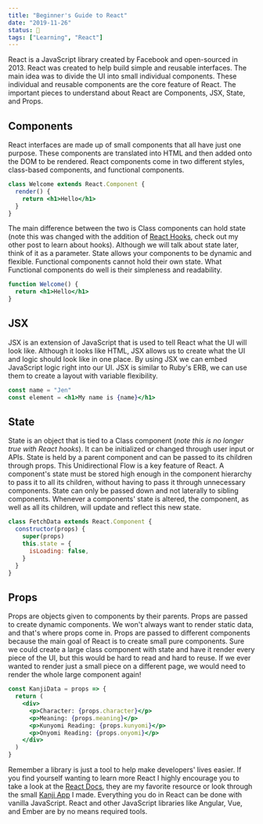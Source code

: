 ```yaml
---
title: "Beginner's Guide to React"
date: "2019-11-26"
status: 🌻
tags: ["Learning", "React"]
---
```


React is a JavaScript library created by Facebook and open-sourced in 2013. React was created to help build simple and reusable interfaces. The main idea was to divide the UI into small individual components. These individual and reusable components are the core feature of React. The important pieces to understand about React are Components, JSX, State, and Props.

## Components

React interfaces are made up of small components that all have just one purpose. These components are translated into HTML and then added onto the DOM to be rendered. React components come in two different styles, class-based components, and functional components.

```jsx
class Welcome extends React.Component {
  render() {
    return <h1>Hello</h1>
  }
}
```

The main difference between the two is Class components can hold state (note this was changed with the addition of [React Hooks](https://www.jenkens.dev/blog/introduction-to-react-hooks/), check out my other post to learn about hooks). Although we will talk about state later, think of it as a parameter. State allows your components to be dynamic and flexible. Functional components cannot hold their own state. What Functional components do well is their simpleness and readability.

```jsx
function Welcome() {
  return <h1>Hello</h1>
}
```

## JSX

JSX is an extension of JavaScript that is used to tell React what the UI will look like. Although it looks like HTML, JSX allows us to create what the UI and logic should look like in one place. By using JSX we can embed JavaScript logic right into our UI. JSX is similar to Ruby's ERB, we can use them to create a layout with variable flexibility.

```jsx
const name = "Jen"
const element = <h1>My name is {name}</h1>
```

## State

State is an object that is tied to a Class component (*note this is no longer true with React hooks*). It can be initialized or changed through user input or APIs. State is held by a parent component and can be passed to its children through props. This Unidirectional Flow is a key feature of React. A component's state must be stored high enough in the component hierarchy to pass it to all its children, without having to pass it through unnecessary components. State can only be passed down and not laterally to sibling components. Whenever a components' state is altered, the component, as well as all its children, will update and reflect this new state.

```jsx
class FetchData extends React.Component {
  constructor(props) {
    super(props)
    this.state = {
      isLoading: false,
    }
  }
}
```

## Props

Props are objects given to components by their parents. Props are passed to create dynamic components. We won't always want to render static data, and that's where props come in. Props are passed to different components because the main goal of React is to create small pure components. Sure we could create a large class component with state and have it render every piece of the UI, but this would be hard to read and hard to reuse. If we ever wanted to render just a small piece on a different page, we would need to render the whole large component again!

```jsx
const KanjiData = props => {
  return (
    <div>
      <p>Character: {props.character}</p>
      <p>Meaning: {props.meaning}</p>
      <p>Kunyomi Reading: {props.kunyomi}</p>
      <p>Onyomi Reading: {props.onyomi}</p>
    </div>
  )
}
```

Remember a library is just a tool to help make developers' lives easier. If you find yourself wanting to learn more React I highly encourage you to take a look at the [React Docs](https://reactjs.org/docs/getting-started.html), they are my favorite resource or look through the small [Kanji App](https://github.com/Taljjaa/Random-Kanji-App) I made. Everything you do in React can be done with vanilla JavaScript. React and other JavaScript libraries like Angular, Vue, and Ember are by no means required tools.
